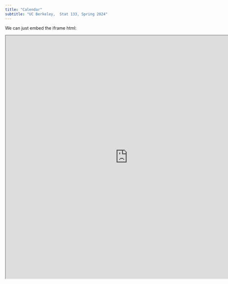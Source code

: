 ```yaml
---
title: "Calendar"
subtitle: "UC Berkeley,  Stat 133, Spring 2024"
---
```


We can just embed the iframe html:

<iframe src="https://calendar.google.com/calendar/embed?height=600&wkst=1&bgcolor=%23ffffff&ctz=America%2FLos_Angeles&showTitle=0&mode=WEEK&src=Y190OGE0MzY1cGhmY20wMGUyOW1oMXVha3Fuc0Bncm91cC5jYWxlbmRhci5nb29nbGUuY29t&src=Y19wZjBhcmZlYnBndGtiNTJlb25jbzNxMmVwMEBncm91cC5jYWxlbmRhci5nb29nbGUuY29t&src=Y19hZWNnMGE0djVlYmdjbDh0amo3cTcyNm9wNEBncm91cC5jYWxlbmRhci5nb29nbGUuY29t&src=Y19pZmlxOTA3MGI5OGprMDJoYnI4cDM3djNlc0Bncm91cC5jYWxlbmRhci5nb29nbGUuY29t&src=c_469240f03417bcbdddb731b455bbff98dba55de11c5afb03fff0657e39522b54%40group.calendar.google.com&color=%237CB342&color=%23795548&color=%233F51B5&color=%23D50000&color=%235229A3" height=800 width=800 title="an embedded website (could be a calendar)"></iframe>

